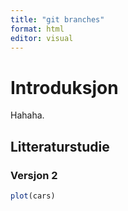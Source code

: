 ```yaml
---
title: "git branches"
format: html
editor: visual
---
```


# **Introduksjon**

Hahaha.

## Litteraturstudie

### Versjon 2

```r
plot(cars)
```
